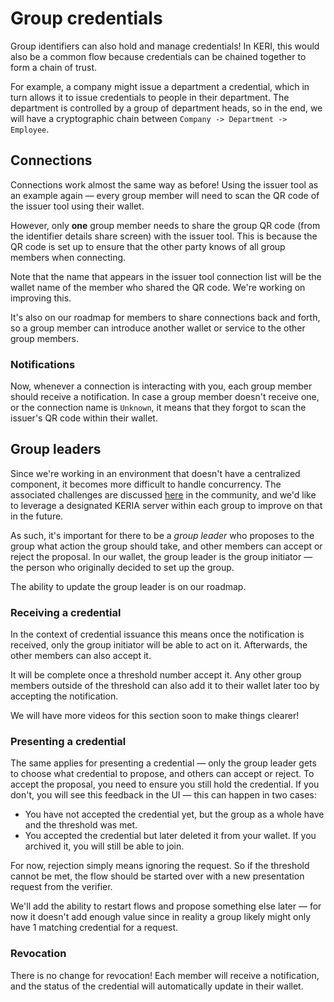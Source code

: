 
# Group credentials

Group identifiers can also hold and manage credentials!
In KERI, this would also be a common flow because credentials can be chained together to form a chain of trust.

For example, a company might issue a department a credential, which in turn allows it to issue credentials to people in their department.
The department is controlled by a group of department heads, so in the end, we will have a cryptographic chain between `Company -> Department -> Employee`.

## Connections

Connections work almost the same way as before!
Using the issuer tool as an example again — every group member will need to scan the QR code of the issuer tool using their wallet.

However, only **one** group member needs to share the group QR code (from the identifier details share screen) with the issuer tool.
This is because the QR code is set up to ensure that the other party knows of all group members when connecting.

Note that the name that appears in the issuer tool connection list will be the wallet name of the member who shared the QR code.
We're working on improving this.

<Callout type="info">
  It's also on our roadmap for members to share connections back and forth, so a group member can introduce another wallet or service to the other group members.
</Callout>

### Notifications

Now, whenever a connection is interacting with you, each group member should receive a notification.
In case a group member doesn't receive one, or the connection name is `Unknown`, it means that they forgot to scan the issuer's QR code within their wallet.

## Group leaders

Since we're working in an environment that doesn't have a centralized component, it becomes more difficult to handle concurrency.
The associated challenges are discussed [here](https://github.com/WebOfTrust/keripy/discussions/934) in the community, and we'd like to leverage a designated KERIA server within each group to improve on that in the future.

As such, it's important for there to be a _group leader_ who proposes to the group what action the group should take, and other members can accept or reject the proposal.
In our wallet, the group leader is the group initiator — the person who originally decided to set up the group.

<Callout type="info">
  The ability to update the group leader is on our roadmap.
</Callout>

### Receiving a credential

In the context of credential issuance this means once the notification is received, only the group initiator will be able to act on it.
Afterwards, the other members can also accept it.

It will be complete once a threshold number accept it.
Any other group members outside of the threshold can also add it to their wallet later too by accepting the notification.

<Callout type="info">
  We will have more videos for this section soon to make things clearer!
</Callout>

### Presenting a credential

The same applies for presenting a credential — only the group leader gets to choose what credential to propose, and others can accept or reject.
To accept the proposal, you need to ensure you still hold the credential. If you don't, you will see this feedback in the UI — this can happen in two cases:
- You have not accepted the credential yet, but the group as a whole have and the threshold was met.
- You accepted the credential but later deleted it from your wallet.
If you archived it, you will still be able to join.

<Callout type="warning">
  For now, rejection simply means ignoring the request.
  So if the threshold cannot be met, the flow should be started over with a new presentation request from the verifier.

  We'll add the ability to restart flows and propose something else later — for now it doesn't add enough value since in reality a group likely might only have 1 matching credential for a request.
</Callout>

### Revocation

There is no change for revocation!
Each member will receive a notification, and the status of the credential will automatically update in their wallet.
